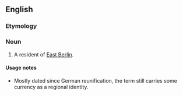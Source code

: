 ==English==

===Etymology===
{{suffix|en|East Berlin|er}}

===Noun===
{{en-noun}}

# {{lb|en|dated|historical}} A resident of [[East Berlin]].

====Usage notes====
* Mostly dated since German reunification, the term still carries some currency as a regional identity.